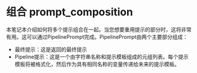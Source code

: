 # 组合 prompt_composition

本笔记本介绍如何将多个提示组合在一起。当您想要重用提示的部分时，这将非常有用。这可以通过PipelinePrompt完成。PipelinePrompt由两个主要部分组成：

- 最终提示：这是返回的最终提示
- Pipeline提示：这是一个由字符串名称和提示模板组成的元组列表。每个提示模板将被格式化，然后作为具有相同名称的变量传递给未来的提示模板。


<Example/>
